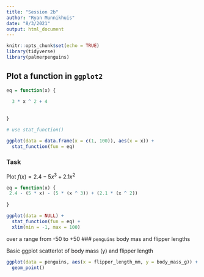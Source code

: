 ```yaml
---
title: "Session 2b"
author: "Ryan Munnikhuis"
date: "8/3/2021"
output: html_document
---
```


```r
knitr::opts_chunk$set(echo = TRUE)
library(tidyverse)
library(palmerpenguins)
```

## Plot a function in `ggplot2`

```r
eq = function(x) {
  
  3 * x ^ 2 + 4 
  
  
}

# use stat_function()

ggplot(data = data.frame(x = c(1, 100)), aes(x = x)) + 
  stat_function(fun = eq)


```

### Task 

Plot $f(x)= 2.4-5x^3+2.1x^2$

```r
eq = function(x) {
 2.4 - (5 * x) - (5 * (x ^ 3)) + (2.1 * (x ^ 2))  
  
}

ggplot(data = NULL) +
  stat_function(fun = eq) +
  xlim(min = -1, max = 100)

```

over a range from -50 to +50
### `penguins` body mas and flipper lengths

Basic ggplot scatterlot of body mass (y) and flipper length

```r
ggplot(data = penguins, aes(x = flipper_length_mm, y = body_mass_g)) +
  geom_point()

```

